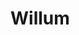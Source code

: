
# Willum

<ProjectDetails
  region="Reach"
  house="House Willum"
  type="Castle"
  status="Redo In Progress"
  warp="/warp willum"
  projectLead="xdaenerystargaryen"
  dateStarted="December 2, 2021"
  dateCompleted="Invalid Date"
/>
